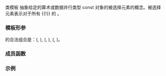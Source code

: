 {{cpp/experimental/title|const_where_expression}}
{{cpp/experimental/simd/const_where_expression/navbar}}

{{ddcl|header=experimental/simd|since=parallelism_ts_2|1=
template&lt; class M, class V &gt;
class const_where_expression;
}}

类模板 {{tt|const_where_expression}} 抽象给定的算术或数据并行类型 const 对象的被选择元素的概念。被选择元素表示对于所有 {{math|i ∈}} {{tt|{&lt;!----&gt;}} {{math|j ∈ ℕ}} {{!}} {{c/core|j &lt; M::size() ⋀ mask[j]}} {{tt|}&lt;!----&gt;}} 的 {{c|data[i]}}。

===模板形参===
{{par begin}}
{{par | M |掩码类型}}
{{par | V |要应用 M 到其上的值类型}}
{{par end}}

{{tt|(M, V)}} 的合法组合是：({{c|simd_mask&lt;T, Abi&gt;}}, {{c|const simd&lt;T, Abi&gt;}}), ({{c|simd_mask&lt;T, Abi&gt;}}, {{c|const simd_mask&lt;T, Abi&gt;}}), ({{c|bool}}, {{c|const T}})。

===成员函数===

{{dsc begin}}
{{dsc mem fun | cpp/experimental/simd/const_where_expression/operator_minus | title=operator-&lt;br/&gt;operator+&lt;br/&gt;operator~ |一元运算符}}
{{dsc mem fun | cpp/experimental/simd/const_where_expression/copy_to |存储选择的元素到地址}}
{{dsc end}}

===示例===
{{example}}

{{langlinks|en}}